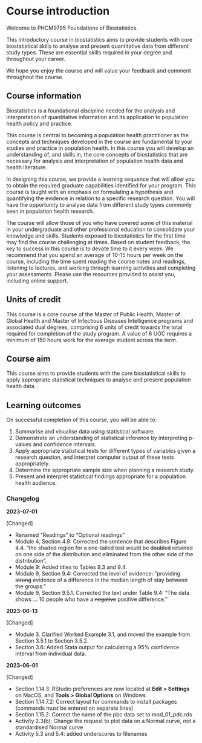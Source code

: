 # Course introduction {-}

Welcome to PHCM9795 Foundations of Biostatistics.

This introductory course in biostatistics aims to provide students with core biostatistical skills to analyse and present quantitative data from different study types. These are essential skills required in your degree and throughout your career.

We hope you enjoy the course and will value your feedback and comment throughout the course.

## Course information {-}

Biostatistics is a foundational discipline needed for the analysis and interpretation of quantitative information and its application to population health policy and practice. 

This course is central to becoming a population health practitioner as the concepts and techniques developed in the course are fundamental to your studies and practice in population health. In this course you will develop an understanding of, and skills in, the core concepts of biostatistics that are necessary for analysis and interpretation of population health data and health literature. 

In designing this course, we provide a learning sequence that will allow you to obtain the required graduate capabilities identified for your program. This course is taught with an emphasis on formulating a hypothesis and quantifying the evidence in relation to a specific research question. You will have the opportunity to analyse data from different study types commonly seen in population health research.

The course will allow those of you who have covered some of this material in your undergraduate and other professional education to consolidate your knowledge and skills.  Students exposed to biostatistics for the first time may find the course challenging at times. Based on student feedback, the key to success in this course is to devote time to it every week. We recommend that you spend an average of 10-15 hours per week on the course, including the time spent reading the course notes and readings, listening to lectures, and working through learning activities and completing your assessments. Please use the resources provided to assist you, including online support.

## Units of credit {-}
This course is a core course of the Master of Public Health, Master of Global Health and Master of Infectious Diseases Intelligence programs and associated dual degrees, comprising 6 units of credit towards the total required for completion of the study program. A value of 6 UOC requires a minimum of 150 hours work for the average student across the term.

## Course aim {-}
This course aims to provide students with the core biostatistical skills to apply appropriate statistical techniques to analyse and present population health data.

## Learning outcomes {-}
On successful completion of this course, you will be able to:

1. Summarise and visualise data using statistical software.
2. Demonstrate an understanding of statistical inference by interpreting p-values and confidence intervals.
3. Apply appropriate statistical tests for different types of variables given a research question, and interpret computer output of these tests appropriately.
4. Determine the appropriate sample size when planning a research study.
5. Present and interpret statistical findings appropriate for a population health audience.


### Changelog {-}

**2023-07-01**

[Changed]

- Renamed "Readings" to "Optional readings"
- Module 4, Section 4.8: Corrected the sentence that describes Figure 4.4. "the shaded region for a one-tailed test would be ~~doubled~~ retained on one side of the distribution and eliminated from the other side of the distribution".
- Module 9: Added titles to Tables 9.3 and 9.4.
- Module 9, Section 9.4: Corrected the level of evidence: "providing ~~strong~~ evidence of a difference in the median length of stay between the groups."
- Module 9, Section 9.5.1. Corrected the text under Table 9.4: "The data shows ... 10 people who have a ~~negative~~ positive difference."


**2023-06-13**

[Changed]

- Module 3. Clarified Worked Example 3.1, and moved the example from Section 3.5.1 to Section 3.5.2.
- Section 3.6: Added Stata output for calculating a 95% confidence interval from individual data.

**2023-06-01**

[Changed]

- Section 1.14.3: RStudio preferences are now located at **Edit \> Settings** on MacOS, and **Tools \> Global Options** on Windows
- Section 1.14.7.2: Correct layout for commands to install packages (commands must be entered on separate lines)
- Section 1.15.2: Correct the name of the pbc data set to mod_01_pdc.rds
- Activity 2.3(b): Change the request to plot data on a Normal curve, not a standardised Normal curve
- Activity 5.3 and 5.4: added underscores to filenames

